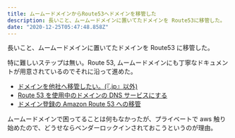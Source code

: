 ```yaml
---
title: ムームードメインからRoute53へドメインを移管した
description: 長いこと、ムームードメインに置いてたドメインを Route53に移管した。
date: "2020-12-25T05:47:48.858Z"
---
```


長いこと、ムームードメインに置いてたドメインを Route53 に移管した。

特に難しいステップは無い。Route 53, ムームードメインにも丁寧なドキュメントが用意されているのでそれに沿って進めた。

- [ドメインを他社へ移管したい。(『.jp』以外)](https://support.muumuu-domain.com/hc/ja/articles/360046369393-%E3%83%89%E3%83%A1%E3%82%A4%E3%83%B3%E3%82%92%E4%BB%96%E7%A4%BE%E3%81%B8%E7%A7%BB%E7%AE%A1%E3%81%97%E3%81%9F%E3%81%84-jp-%E4%BB%A5%E5%A4%96-)
- [Route 53 を使用中のドメインの DNS サービスにする](https://docs.aws.amazon.com/ja_jp/Route53/latest/DeveloperGuide/migrate-dns-domain-in-use.html#migrate-dns-get-zone-file)
- [ドメイン登録の Amazon Route 53 への移管](https://docs.aws.amazon.com/ja_jp/Route53/latest/DeveloperGuide/domain-transfer-to-route-53.html)

ムームードメインで困ってることは何もなかったが、プライベートで aws 触り始めたので、どうせならベンダーロックインされておこうというのが理由。
